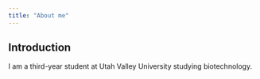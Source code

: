 ```yaml
---
title: "About me"
---
```


## Introduction

I am a third-year student at Utah Valley University studying biotechnology.
